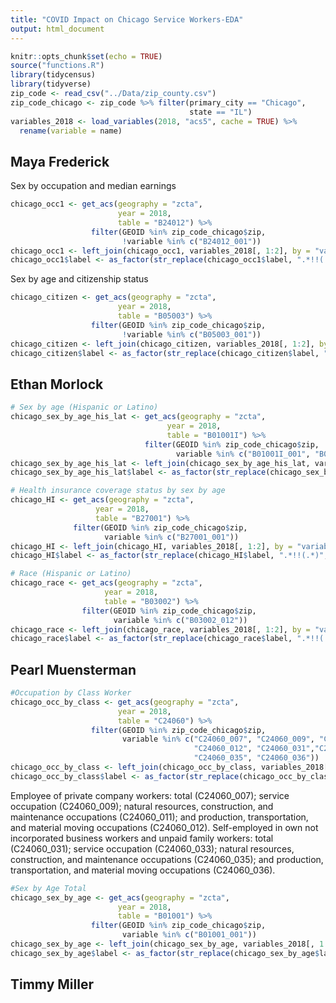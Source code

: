 ```yaml
---
title: "COVID Impact on Chicago Service Workers-EDA"
output: html_document
---
```


```r
knitr::opts_chunk$set(echo = TRUE)
source("functions.R")
library(tidycensus)
library(tidyverse)
zip_code <- read_csv("../Data/zip_county.csv")
zip_code_chicago <- zip_code %>% filter(primary_city == "Chicago",
                                        state == "IL")
variables_2018 <- load_variables(2018, "acs5", cache = TRUE) %>%
  rename(variable = name)
```

## Maya Frederick

Sex by occupation and median earnings
```r
chicago_occ1 <- get_acs(geography = "zcta",
                        year = 2018,
                        table = "B24012") %>% 
                  filter(GEOID %in% zip_code_chicago$zip,
                         !variable %in% c("B24012_001"))
chicago_occ1 <- left_join(chicago_occ1, variables_2018[, 1:2], by = "variable")
chicago_occ1$label <- as_factor(str_replace(chicago_occ1$label, ".*!!(.*)", "\\1"))
```


Sex by age and citizenship status
```r
chicago_citizen <- get_acs(geography = "zcta",
                        year = 2018,
                        table = "B05003") %>% 
                  filter(GEOID %in% zip_code_chicago$zip,
                         !variable %in% c("B05003_001"))
chicago_citizen <- left_join(chicago_citizen, variables_2018[, 1:2], by = "variable")
chicago_citizen$label <- as_factor(str_replace(chicago_citizen$label, ".*!!(.*)", "\\1"))
```

## Ethan Morlock
```r
# Sex by age (Hispanic or Latino)
chicago_sex_by_age_his_lat <- get_acs(geography = "zcta",
                                   year = 2018,
                                   table = "B01001I") %>% 
                              filter(GEOID %in% zip_code_chicago$zip,
                                     variable %in% c("B01001I_001", "B01001I_002", "B01001I_017"))
chicago_sex_by_age_his_lat <- left_join(chicago_sex_by_age_his_lat, variables_2018[, 1:2], by = "variable")
chicago_sex_by_age_his_lat$label <- as_factor(str_replace(chicago_sex_by_age_his_lat$label, ".*!!(.*)", "\\1"))

# Health insurance coverage status by sex by age 
chicago_HI <- get_acs(geography = "zcta",
                   year = 2018,
                   table = "B27001") %>% 
              filter(GEOID %in% zip_code_chicago$zip,
                     variable %in% c("B27001_001"))
chicago_HI <- left_join(chicago_HI, variables_2018[, 1:2], by = "variable")
chicago_HI$label <- as_factor(str_replace(chicago_HI$label, ".*!!(.*)", "\\1"))

# Race (Hispanic or Latino)
chicago_race <- get_acs(geography = "zcta",
                     year = 2018,
                     table = "B03002") %>% 
                filter(GEOID %in% zip_code_chicago$zip,
                       variable %in% c("B03002_012"))
chicago_race <- left_join(chicago_race, variables_2018[, 1:2], by = "variable")
chicago_race$label <- as_factor(str_replace(chicago_race$label, ".*!!(.*)", "\\1"))
```


## Pearl Muensterman
```r
#Occupation by Class Worker
chicago_occ_by_class <- get_acs(geography = "zcta",
                        year = 2018,
                        table = "C24060") %>% 
                  filter(GEOID %in% zip_code_chicago$zip,
                         variable %in% c("C24060_007", "C24060_009", "C24060_011",
                                         "C24060_012", "C24060_031","C24060_033",
                                         "C24060_035", "C24060_036"))
chicago_occ_by_class <- left_join(chicago_occ_by_class, variables_2018[, 1:2], by = "variable")
chicago_occ_by_class$label <- as_factor(str_replace(chicago_occ_by_class$label, ".*!!(.*)", "\\1"))
```
Employee of private company workers: total (C24060_007); service occupation (C24060_009); natural resources, construction, and maintenance occupations (C24060_011); and production, transportation, and material moving occupations (C24060_012). 
Self-employed in own not incorporated business workers and unpaid family workers: total (C24060_031); service occupation (C24060_033); natural resources, construction, and maintenance occupations (C24060_035); and production, transportation, and material moving occupations (C24060_036).

```r
#Sex by Age Total
chicago_sex_by_age <- get_acs(geography = "zcta",
                        year = 2018,
                        table = "B01001") %>% 
                  filter(GEOID %in% zip_code_chicago$zip,
                         variable %in% c("B01001_001"))
chicago_sex_by_age <- left_join(chicago_sex_by_age, variables_2018[, 1:2], by = "variable")
chicago_sex_by_age$label <- as_factor(str_replace(chicago_sex_by_age$label, ".*!!(.*)", "\\1"))
```



## Timmy Miller


